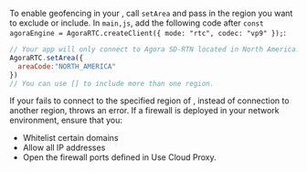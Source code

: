 <PlatformWrapper platform="web">

To enable geofencing in your <Vpl k="CLIENT" />, call `setArea` and pass in the region you want to exclude or include. In `main,js`, add the following code after `const agoraEngine = AgoraRTC.createClient({ mode: "rtc", codec: "vp9" });`:
```javascript
// Your app will only connect to Agora SD-RTN located in North America.
AgoraRTC.setArea({
  areaCode:"NORTH_AMERICA"
})
// You can use [] to include more than one region.
```
If your <Vpl k="CLIENT" /> fails to connect to the specified region of <Vg k="AGORA_BACKEND" />, instead of connection to another <Vg k="AGORA_BACKEND" /> region, <Vpd k="SDK" /> throws an error. If a firewall is deployed in your network environment, ensure that you:

* Whitelist certain domains
* Allow all IP addresses 
* Open the firewall ports defined in <Link to="../reference/cloud-proxy-allowed-ips">Use Cloud Proxy</Link>.

</PlatformWrapper>
